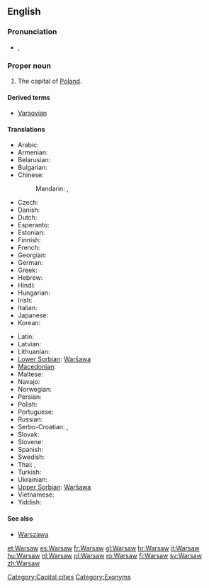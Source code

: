 {{wikipedia}}
==English==

===Pronunciation===
* {{a|UK}} {{IPA|/ˈwɔː(ɹ).sɔː(ɹ)/}}, {{SAMPA|/"wO:(r).sO:(r)/}}

===Proper noun===
{{infl|en|proper noun}}

# The capital of [[Poland]].

====Derived terms====
* [[Varsovian]]

====Translations====
{{trans-top|Capital city of Poland}}
* Arabic: {{t|ar|وارسو|m|tr=waarsuu}}
* Armenian: {{t-|hy|Վարշավա|tr=Varšava}}
* Belarusian: {{t-|be|Варшава|f|tr=Varšáva|xs=Belarusian}}
* Bulgarian: {{t-|bg|Варшава|f|tr=Varšava}}
* Chinese:
*: Mandarin: {{t|cmn|華沙|sc=Hani}},  {{t|cmn|华沙 |tr=Huáshā|sc=Hani}}
* Czech: {{t+|cs|Varšava|f}}
* Danish: {{t-|da|Warszawa}}
* Dutch: {{t+|nl|Warschau}}
* Esperanto: {{t-|eo|Varsovio|xs=Esperanto}}
* Estonian: {{t-|et|Varssavi}}
* Finnish: {{t+|fi|Varsova}}
* French: {{t+|fr|Varsovie|f}}
* Georgian: {{t|ka|ვარშავა|tr=varšava|sc=Geor|xs=Georgian}}
* German: {{t+|de|Warschau|n}}
* Greek: {{t+|el|Βαρσοβία|f|tr=Varsovía}}
* Hebrew: {{t-|he|וורשה|tr=Varsha}}
* Hindi: {{t|hi|वारसॉ||tr=vārso|xs=Hindi}}
* Hungarian: {{t+|hu|Varsó}}
* Irish: {{t|ga|Vársá|xs=Irish}}
* Italian: {{t+|it|Varsavia|f}}
* Japanese: {{t+|ja|ワルシャワ|tr=Warushawa}}
* Korean: {{t+|ko|바르샤바|tr=Bareushaba|sc=Hang}}
{{trans-mid}}
* Latin: {{t+|la|Varsovia|f}}
* Latvian: {{t-|lv|Varšava|xs=Latvian}}
* Lithuanian: {{t+|lt|Varšuva|xs=Lithuanian}}
* [[Lower Sorbian]]: [[Waršawa]] {{f}}
* [[Macedonian]]: {{t-|mk|Варшава|f|tr=Váršava}}
* Maltese: {{t|mt|Varsavja|f|xs=Maltese}}
* Navajo: {{tø|nv|Wóosoo}}
* Norwegian: {{t+|no|Warszawa}}
* Persian: {{t|fa|ورشو|xs=Persian}}
* Polish: {{t+|pl|Warszawa|f}}
* Portuguese: {{t|pt|Varsóvia|f}}
* Russian: {{t+|ru|Варшава|f|tr=Varšáva}}
* Serbo-Croatian: {{tø|sh|Варшава|f|sc=Cyrl|xs=Serbo-Croatian}},  {{tø|sh|Varšava|f|xs=Serbo-Croatian}}
* Slovak: {{t-|sk|Varšava|f}}
* Slovene: {{t+|sl|Varšava|f}}
* Spanish: {{t+|es|Varsovia|f}}
* Swedish: {{t+|sv|Warszawa}}
* Thai: {{t|th|วอร์ซอ|tr=wor-sor}}, {{t|th|วอร์ซอว์|tr=wor-sor}}
* Turkish: {{t|tr|Varşova}}
* Ukrainian: {{t-|uk|Варшава|f|tr=Varšáva|xs=Ukrainian}}
* [[Upper Sorbian]]: [[Waršawa]] {{f}}
* Vietnamese: {{t-|vi|Warszawa|xs=Vietnamese}}
* Yiddish: {{t|yi|ווארשע|xs=Yiddish}}
{{trans-bottom}}

====See also====
* [[Warszawa]]

[[Category:Capital cities]]
[[Category:Exonyms]]

[[et:Warsaw]]
[[es:Warsaw]]
[[fr:Warsaw]]
[[gl:Warsaw]]
[[hr:Warsaw]]
[[it:Warsaw]]
[[hu:Warsaw]]
[[nl:Warsaw]]
[[pl:Warsaw]]
[[ro:Warsaw]]
[[fi:Warsaw]]
[[sv:Warsaw]]
[[zh:Warsaw]]